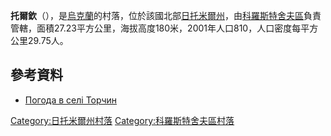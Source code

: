 {{coord|50|30|38|N|28|57|31|E|scale:30000|display=title}}

'''托爾欽'''（{{lang-uk|Торчин}}），是[[烏克蘭|烏克蘭]]的村落，位於該國北部[[日托米爾州|日托米爾州]]，由[[科羅斯特舍夫區|科羅斯特舍夫區]]負責管轄，面積27.23平方公里，海拔高度180米，2001年人口810，人口密度每平方公里29.75人。

==參考資料==
* [http://weather.in.ua/ua/zhitomirskaja/26352 Погода в селі Торчин] {{Wayback|url=http://weather.in.ua/ua/zhitomirskaja/26352 |date=20111219133143 }}

{{DEFAULTSORT:Торчин}}
[[Category:日托米爾州村落|Category:日托米爾州村落]]
[[Category:科羅斯特舍夫區村落|Category:科羅斯特舍夫區村落]]


{{Zhytomyr-geo-stub}}